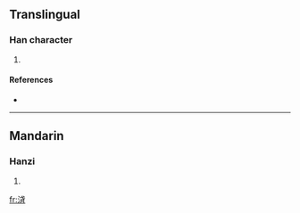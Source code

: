 ==Translingual==

===Han character===
{{Han char|rn=85|rad=水|as=07|sn=10|four=|canj=水戈心月 (EIPB)}}

# {{defn|Han|sort=水07}}

====References====
* {{Han ref|kx=0625.060|dkj=17493|hdz=31620.130|uh=6D73|ud=28019}}

----

==Mandarin==

===Hanzi===
{{cmn-hanzi|pin=[[yì]] ([[yi4]])|wg=i<sup>4</sup>}}

# {{defn|Mandarin}}

[[fr:浳]]